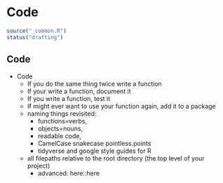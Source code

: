 # Code {#workflows-code}

```r
source("_common.R")
status("drafting")
```

## Code
- Code
  - If you do the same thing twice write a function 
  - If your write a function, document it 
  - If you write a function, test it 
  - If might ever want to use your function again, add it to a package
  - naming things revisited: 
    - functions=verbs, 
    - objects=nouns,
    - readable code,
    - CamelCase snakecase pointless.points
    - tidyverse and google style guides for R
  - all filepaths relative to the root directory (the top level of your project)
    - advanced: here::here
